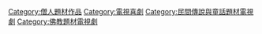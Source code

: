 [[Category:僧人題材作品|Category:僧人題材作品]]
[[Category:電視喜劇|Category:電視喜劇]]
[[Category:民間傳說與童話題材電視劇|Category:民間傳說與童話題材電視劇]]
[[Category:佛教題材電視劇|Category:佛教題材電視劇]]